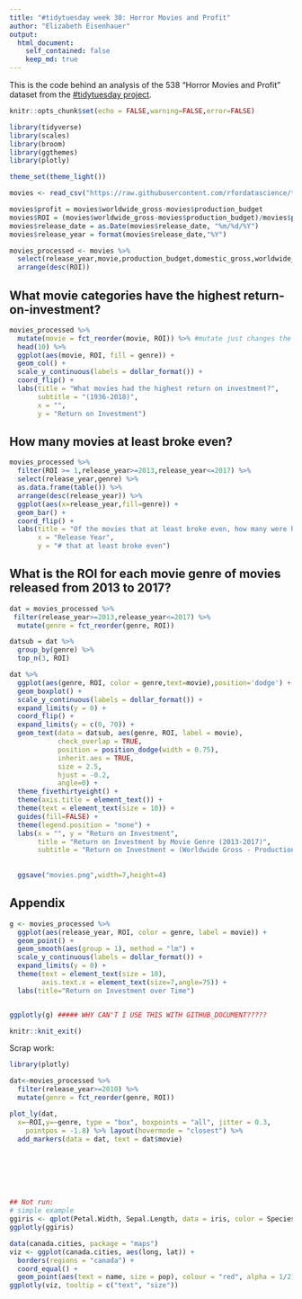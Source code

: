 ```yaml
---
title: "#tidytuesday week 30: Horror Movies and Profit"
author: "Elizabeth Eisenhauer"
output: 
  html_document:
    self_contained: false
    keep_md: true
---
```


This is the code behind an analysis of the 538 "Horror Movies and Profit" dataset from the [#tidytuesday project](https://github.com/rfordatascience/tidytuesday/tree/master/data/2018-10-23).

```r
knitr::opts_chunk$set(echo = FALSE,warning=FALSE,error=FALSE)

library(tidyverse)
library(scales)
library(broom)
library(ggthemes)
library(plotly)

theme_set(theme_light())
```

```r
movies <- read_csv("https://raw.githubusercontent.com/rfordatascience/tidytuesday/master/data/2018-10-23/movie_profit.csv")

movies$profit = movies$worldwide_gross-movies$production_budget
movies$ROI = (movies$worldwide_gross-movies$production_budget)/movies$production_budget
movies$release_date = as.Date(movies$release_date, "%m/%d/%Y")
movies$release_year = format(movies$release_date,"%Y")

movies_processed <- movies %>%
  select(release_year,movie,production_budget,domestic_gross,worldwide_gross,distributor,mpaa_rating,genre, profit,ROI) %>%
  arrange(desc(ROI))
```

## What movie categories have the highest return-on-investment?

```r
movies_processed %>%
  mutate(movie = fct_reorder(movie, ROI)) %>% #mutate just changes the order in the plot, not the order of the data itself
  head(10) %>%
  ggplot(aes(movie, ROI, fill = genre)) +
  geom_col() +
  scale_y_continuous(labels = dollar_format()) +
  coord_flip() +
  labs(title = "What movies had the highest return on investment?",
       subtitle = "(1936-2018)",
       x = "",
       y = "Return on Investment") 

```

## How many movies at least broke even?

```r


movies_processed %>%
  filter(ROI >= 1,release_year>=2013,release_year<=2017) %>%
  select(release_year,genre) %>%
  as.data.frame(table()) %>%
  arrange(desc(release_year)) %>%
  ggplot(aes(x=release_year,fill=genre)) +
  geom_bar() +
  coord_flip() +
  labs(title = "Of the movies that at least broke even, how many were horror?",
       x = "Release Year",
       y = "# that at least broke even")


```




## What is the ROI for each movie genre of movies released from 2013 to 2017?

```r

dat = movies_processed %>%
 filter(release_year>=2013,release_year<=2017) %>%
  mutate(genre = fct_reorder(genre, ROI))

datsub = dat %>%
  group_by(genre) %>%
  top_n(3, ROI)

dat %>%
  ggplot(aes(genre, ROI, color = genre,text=movie),position='dodge') +
  geom_boxplot() +
  scale_y_continuous(labels = dollar_format()) +
  expand_limits(y = 0) +
  coord_flip() +
  expand_limits(y = c(0, 70)) +
  geom_text(data = datsub, aes(genre, ROI, label = movie), 
            check_overlap = TRUE,
            position = position_dodge(width = 0.75),
            inherit.aes = TRUE,
            size = 2.5, 
            hjust = -0.2,
            angle=0) +
  theme_fivethirtyeight() +
  theme(axis.title = element_text()) +
  theme(text = element_text(size = 10)) +
  guides(fill=FALSE) +
  theme(legend.position = "none") +
  labs(x = "", y = "Return on Investment",
       title = "Return on Investment by Movie Genre (2013-2017)",
       subtitle = "Return on Investment = (Worldwide Gross - Production Budget) / Production Budget")
  
  
  ggsave("movies.png",width=7,height=4)

```

## Appendix

```r

g <- movies_processed %>%
  ggplot(aes(release_year, ROI, color = genre, label = movie)) +
  geom_point() +
  geom_smooth(aes(group = 1), method = "lm") +
  scale_y_continuous(labels = dollar_format()) +
  expand_limits(y = 0) +
  theme(text = element_text(size = 10),
        axis.text.x = element_text(size=7,angle=75)) +
  labs(title="Return on Investment over Time")


ggplotly(g) ##### WHY CAN'T I USE THIS WITH GITHUB_DOCUMENT?????
```


```r
knitr::knit_exit()
```

Scrap work:


```r
library(plotly)

dat<-movies_processed %>%
  filter(release_year>=2010) %>%
  mutate(genre = fct_reorder(genre, ROI))

plot_ly(dat,
  x=~ROI,y=~genre, type = "box", boxpoints = "all", jitter = 0.3,
    pointpos = -1.8) %>% layout(hovermode = "closest") %>%
  add_markers(data = dat, text = dat$movie)







## Not run: 
# simple example
ggiris <- qplot(Petal.Width, Sepal.Length, data = iris, color = Species)
ggplotly(ggiris)

data(canada.cities, package = "maps")
viz <- ggplot(canada.cities, aes(long, lat)) +
  borders(regions = "canada") +
  coord_equal() +
  geom_point(aes(text = name, size = pop), colour = "red", alpha = 1/2)
ggplotly(viz, tooltip = c("text", "size"))



```









